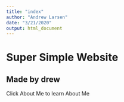 ```yaml
---
title: "index"
author: "Andrew Larsen"
date: "3/21/2020"
output: html_document
---
```


# Super Simple Website
## Made by drew
Click About Me to learn About Me